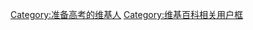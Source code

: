 {{Userbox
  |border-c=#0000aa
  |border-s=1
  |id=高考
  |id-c=white
  |id-fc=black
  |id-s=
  |info=這個用戶正在准备[[普通高等学校招生全国统一考试|'''高考''']]。
  |info-c=#ccf
  |info-fc=black
  |info-s=10
}}
<noinclude>[[Category:准备高考的维基人]]</noinclude>
<noinclude>[[Category:维基百科相关用户框]]</noinclude>